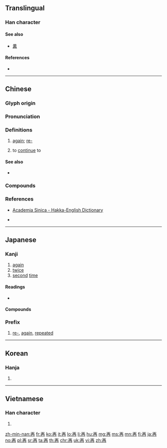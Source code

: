 ==Translingual==
{{stroke order|strokes=6}}

===Han character===
{{Han char|rn=13|rad=冂|as=04|sn=6|four=10447|canj=MGB|ids=⿱一冉}}

====See also====
* {{l|mul|爯}} [[冓]] <!-- graphically similar -->

====References====
* {{Han ref|kx=0129.080|dkj=01524|dj=0290.040|hdz=10018.010|uh=518D|ud=20877|bh=A641|bd=42561}}

----

==Chinese==
{{zh-forms}}

===Glyph origin===
{{Han etym}}

===Pronunciation===
{{zh-pron
|m=zài
|c=zoi3
|h=pfs=chai;hpy=zai4
|md=cái
|mn=chài
|w=1tse
|mc=y
|oc=y
|ma=y
|cat=adv
}}

===Definitions===
{{zh-hanzi}}

# [[again]]; [[re-]]
#: {{zh-x|再 玩|play again}}
#: {{zh-x|再 逢|meet again}}
# to [[continue]] to

====See also====
* {{sense|again}} {{zh-l|又}}

===Compounds===
{{zh-der|再版|再不|再不然|再出口|再次|再度|再犯|再會|再婚|再加上|再嫁|再見|再教育|再醮|再接再厲|再進口|再起|再確認|再三|再審|再生|再生產|再生父母|再世|再衰三竭|再說|再現|再也|再造|再則|再者}}

===References===
* {{qualifier|Hakka}} [http://minhakka.ling.sinica.edu.tw/bkg/hakyin/search.php?DETAIL=1&LIMIT=id=46627&dbname=su_tian_1&graph=2 Academia Sinica - Hakka-English Dictionary]
* {{qualifier|Hakka}} {{R:hak:Lau 1997}}

{{zh-cat|Beginning}}

----

==Japanese==

===Kanji===
{{ja-kanji|grade=5|rs=冂04}}

# [[again]]
# [[twice]]
# [[second]] [[time]]

====Readings====
* {{ja-readings|goon=[[さい]] (sai)|kanon=[[さい]] (sai)|kanyoon=[[さ]] (sa)|kun=[[ふたたび]] ([[再び]], [[futatabi]])}}

====Compounds====
{{der5
| {{ja-l|再演}}
| {{ja-l|再会}}
| {{ja-l|再開}}
| {{ja-l|再帰}}
| {{ja-l|再起}}
| {{ja-l|再建}}
| {{ja-l|再現}}
| {{ja-l|再考}}
| {{ja-l|再婚}}
| {{ja-l|再生}}
| {{ja-l|再選}}
| {{ja-l|再度}}
| {{ja-l|再燃}}
| {{ja-l|再発見}}
| {{ja-l|再犯}}
| {{ja-l|再版}}
| {{ja-l|再編}}
| {{ja-l|再来}}
| {{ja-l|一再}}
| {{ja-l|再々}}, {{ja-l|再再}}
| {{ja-l|再案}}
| {{ja-l|再委託}}
| {{ja-l|再映}}
| {{ja-l|再縁}}
| {{ja-l|再下付}}
| {{ja-l|再加工}}
| {{ja-l|再開発}}
| {{ja-l|再確認}}
| {{ja-l|再議}}
| {{ja-l|再挙}}
| {{ja-l|再協議}}
| {{ja-l|再教育}}
| {{ja-l|再興}}
| {{ja-l|再勤}}
| {{ja-l|再禁止}}
| {{ja-l|再吟味}}
| {{ja-l|再軍備}}
| {{ja-l|再建}}
| {{ja-l|再検査}}
| {{ja-l|再検討}}
| {{ja-l|再交付}}
| {{ja-l|再工事}}
| {{ja-l|再抗弁}}
| {{ja-l|再校}}
| {{ja-l|再構成}}
| {{ja-l|再構築}}
| {{ja-l|再降臨}}
| {{ja-l|再告}}
| {{ja-l|再国営化}}
| {{ja-l|再国有化}}
| {{ja-l|再三}}
| {{ja-l|再思}}
| {{ja-l|再試験}}
| {{ja-l|再試行}}
| {{ja-l|再試合}}
| {{ja-l|再受浸}}
| {{ja-l|再就職支援}}
| {{ja-l|再十両}}
| {{ja-l|再従兄}}
| {{ja-l|再従弟}}
| {{ja-l|再出}}
| {{ja-l|再出場}}
| {{ja-l|再出発}}
| {{ja-l|再循環}}
| {{ja-l|再処理}}
| {{ja-l|再勝}}
| {{ja-l|再上映}}
| {{ja-l|再審}}
| {{ja-l|再浸礼}}
| {{ja-l|再尋問}}
| {{ja-l|再征}}
| {{ja-l|再生産}}
| {{ja-l|再製}}
| {{ja-l|再設}}
| {{ja-l|再説}}
| {{ja-l|再戦}}
| {{ja-l|再洗礼}}
| {{ja-l|再組織}}
| {{ja-l|再創造}}
| {{ja-l|再送}}
| {{ja-l|再注}}
| {{ja-l|再鋳}}
| {{ja-l|再調}}
| {{ja-l|再調整}}
| {{ja-l|再定義}}
| {{ja-l|再提案}}
| {{ja-l|再訂}}
| {{ja-l|再転}}
| {{ja-l|再度}}
| {{ja-l|再投稿}}
| {{ja-l|再投資}}
| {{ja-l|再投票}}
| {{ja-l|再読}}
| {{ja-l|再突入}}
| {{ja-l|再入学}}
| {{ja-l|再入国}}
| {{ja-l|再入幕}}
| {{ja-l|再任}}
| {{ja-l|再認識}}
| {{ja-l|再拝}}
| {{ja-l|再敗}}
| {{ja-l|再配置}}
| {{ja-l|再配布}}
| {{ja-l|再配分}}
| {{ja-l|再発}}
| {{ja-l|再発行}}
| {{ja-l|再発足}}
| {{ja-l|再販}}
| {{ja-l|再評価}}
| {{ja-l|再浮上}}
| {{ja-l|再武装}}
| {{ja-l|再封鎖}}
| {{ja-l|再服役}}
| {{ja-l|再分配}}
| {{ja-l|再変}}
| {{ja-l|再保険}}
| {{ja-l|再放送}}
| {{ja-l|再訪}}
| {{ja-l|再輸出}}
| {{ja-l|再輸入}}
| {{ja-l|再遊}}
| {{ja-l|再来月}}
| {{ja-l|再来週}}
| {{ja-l|再来年}}
| {{ja-l|再利用}}
| {{ja-l|再臨}}
| {{ja-l|再録}}
}}

===Prefix===
{{ja-pos|prefix|さい}}
# [[re-]], [[again]], [[repeated]]

----

==Korean==

===Hanja===
{{ko-hanja|hangeul=[[재]]|mr=chae}}

# {{defn|lang=ko|sort=冂04}}

----

==Vietnamese==

===Han character===
{{vi-hantu|[[tái]], [[táy]], [[tải]]|rs=冂04}}

# {{defn|lang=vi|sort=冂04}}

[[zh-min-nan:再]]
[[fr:再]]
[[ko:再]]
[[it:再]]
[[lo:再]]
[[li:再]]
[[hu:再]]
[[mg:再]]
[[ms:再]]
[[mn:再]]
[[fj:再]]
[[ja:再]]
[[no:再]]
[[pl:再]]
[[sr:再]]
[[ta:再]]
[[th:再]]
[[chr:再]]
[[uk:再]]
[[vi:再]]
[[zh:再]]